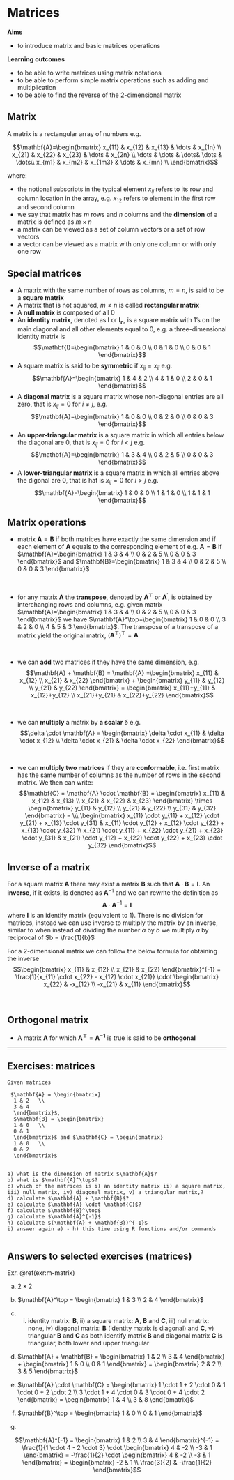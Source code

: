 # Matrices

**Aims**

- to introduce matrix and basic matrices operations

**Learning outcomes**

- to be able to write matrices using matrix notations
- to be able to perform simple matrix operations such as adding and multiplication
- to be able to find the reverse of the 2-dimensional matrix

## Matrix
A matrix is a rectangular array of numbers e.g. 

$$\mathbf{A}=\begin{bmatrix}
  x_{11} & x_{12} & x_{13} & \dots & x_{1n} \\
  x_{21} & x_{22} & x_{23} & \dots & x_{2n} \\
  \dots & \dots & \dots& \dots & \dots\\
  x_{m1} & x_{m2} & x_{1m3} & \dots & x_{mn} \\
\end{bmatrix}$$

where:

- the notional subscripts in the typical element $x_{ij}$ refers to its row and column location in the array, e.g. $x_{12}$ refers to element in the first row and second column
- we say that matrix has $m$ rows and $n$ columns and the **dimension** of a matrix is defined as $m \times n$
- a matrix can be viewed as a set of column vectors or a set of row vectors
- a vector can be viewed as a matrix with only one column or with only one row

## Special matrices
- A matrix with the same number of rows as columns, $m = n$, is said to be a **square matrix**
- A matrix that is not squared, $m \neq n$ is called **rectangular matrix**
- A **null matrix** is composed of all 0
- An **identity matrix**, denoted as $\mathbf{I}$ or $\mathbf{I_n}$, is a square matrix with 1's on the main diagonal and all other elements equal to 0, e.g. a three-dimensional identity matrix is $$\mathbf{I}=\begin{bmatrix}
  1 & 0 & 0  \\
  0 & 1 & 0  \\
  0 & 0 & 1
\end{bmatrix}$$
- A square matrix is said to be **symmetric** if $x_{ij} = x_{ji}$ e.g. 
$$\mathbf{A}=\begin{bmatrix}
  1 & 4 & 2  \\
  4 & 1 & 0  \\
  2 & 0 & 1
\end{bmatrix}$$
- A **diagonal matrix** is a square matrix whose non-diagonal entries are all zero, that is $x_{ij} = 0$ for $i \neq j$, e.g. 
$$\mathbf{A}=\begin{bmatrix}
  1 & 0 & 0  \\
  0 & 2 & 0  \\
  0 & 0 & 3
\end{bmatrix}$$
- An **upper-triangular matrix** is a square matrix in which all entries below the diagonal are 0, that is $x_{ij}=0$ for $i<j$ e.g. 
$$\mathbf{A}=\begin{bmatrix}
  1 & 3 & 4  \\
  0 & 2 & 5  \\
  0 & 0 & 3
\end{bmatrix}$$
- A **lower-triangular matrix** is a square matrix in which all entries above the digonal are 0, that is hat is $x_{ij}=0$ for $i>j$ e.g. 
$$\mathbf{A}=\begin{bmatrix}
  1 & 0 & 0  \\
  1 & 1 & 0  \\
  1 & 1 & 1
\end{bmatrix}$$

## Matrix operations
- matrix $\mathbf{A} = \mathbf{B}$ if both matrices have exactly the same dimension and if each element of $\mathbf{A}$ equals to the corresponding element of e.g. $\mathbf{A} = \mathbf{B}$ if
$\mathbf{A}=\begin{bmatrix}
  1 & 3 & 4  \\
  0 & 2 & 5  \\
  0 & 0 & 3
\end{bmatrix}$ and $\mathbf{B}=\begin{bmatrix}
  1 & 3 & 4  \\
  0 & 2 & 5  \\
  0 & 0 & 3
\end{bmatrix}$

<br />

- for any matrix $\mathbf{A}$ the **transpose**, denoted by $\mathbf{A}^\top$ or $\mathbf{A}^\prime$, is obtained by interchanging rows and columns, e.g. given matrix $\mathbf{A}=\begin{bmatrix}
  1 & 3 & 4  \\
  0 & 2 & 5  \\
  0 & 0 & 3
\end{bmatrix}$ we have $\mathbf{A}^\top=\begin{bmatrix}
  1 & 0 & 0  \\
  3 & 2 & 0  \\
  4 & 5 & 3
\end{bmatrix}$. The transpose of a transpose of a matrix yield the original matrix, $\Big(\mathbf{A}^\top\Big)^\top = \mathbf{A}$

<br />

- we can **add** two matrices if they have the same dimension, e.g. 
$$\mathbf{A} + \mathbf{B} = \mathbf{A} =\begin{bmatrix}
  x_{11} & x_{12}   \\
  x_{21} & x_{22} 
\end{bmatrix} + \begin{bmatrix}
  y_{11} & y_{12}   \\
  y_{21} & y_{22} 
\end{bmatrix} = \begin{bmatrix}
  x_{11}+y_{11} & x_{12}+y_{12}   \\
  x_{21}+y_{21} & x_{22}+y_{22} 
\end{bmatrix}$$

<br />

- we can **multiply** a matrix by **a scalar** $\delta$ e.g. $$\delta \cdot \mathbf{A} = \begin{bmatrix}
  \delta \cdot x_{11} & \delta \cdot x_{12}   \\
  \delta \cdot x_{21} & \delta \cdot x_{22} 
\end{bmatrix}$$

<br />

- we can **multiply two matrices** if they are **conformable**, i.e. first matrix has the same number of columns as the number of rows in the second matrix. We then can write: 
$$\mathbf{C} = \mathbf{A} \cdot \mathbf{B}  = \begin{bmatrix}
  x_{11} & x_{12} & x_{13}  \\
  x_{21} & x_{22} & x_{23}
\end{bmatrix} \times \begin{bmatrix}
  y_{11} & y_{12}   \\
  y_{21} & y_{22}  \\
  y_{31} & y_{32}
\end{bmatrix} = \\\ 
\begin{bmatrix}
  x_{11} \cdot y_{11} + x_{12} \cdot y_{21} + x_{13} \cdot y_{31}  & x_{11} \cdot y_{12} + x_{12} \cdot y_{22} + x_{13} \cdot y_{32}  \\
  x_{21} \cdot y_{11} + x_{22} \cdot y_{21} + x_{23} \cdot y_{31} & x_{21} \cdot y_{12} + x_{22} \cdot y_{22} + x_{23} \cdot y_{32}
\end{bmatrix}$$

## Inverse of a matrix 
For a square matrix $\mathbf{A}$ there may exist a matrix $\mathbf{B}$ such that $\mathbf{A} \cdot \mathbf{B} = \mathbf{I}$. An **inverse**, if it exists, is denoted as $\mathbf{A}^{-1}$ and we can rewrite the definition as $$\mathbf{A} \cdot \mathbf{A}^{-1} = \mathbf{I}$$ where $\mathbf{I}$ is an identify matrix (equivalent to 1). There is no division for matrices, instead we can use inverse to multiply the matrix by an inverse, similar to when instead of dividing the number $a$ by $b$ we multiply $a$ by reciprocal of $b = \frac{1}{b}$

For a 2-dimensional matrix we can follow the below formula for obtaining the inverse 
$$\begin{bmatrix}
  x_{11} & x_{12}   \\
  x_{21} & x_{22} 
\end{bmatrix}^{-1} = \frac{1}{x_{11} \cdot x_{22} - x_{12} \cdot x_{21}} \cdot \begin{bmatrix}
  x_{22} & -x_{12}   \\
  -x_{21} & x_{11} 
\end{bmatrix}$$

<br />

## Orthogonal matrix
- A matrix $\mathbf{A}$ for which $\mathbf{A^\top} = \mathbf{A^{-1}}$ is true is said to be **orthogonal**

-----


## Exercises: matrices

```exercise

Given matrices 

 $\mathbf{A} = \begin{bmatrix}
  1 & 2   \\
  3 & 4
  \end{bmatrix}$, 
  $\mathbf{B} = \begin{bmatrix}
  1 & 0   \\
  0 & 1
  \end{bmatrix}$ and $\mathbf{C} = \begin{bmatrix}
  1 & 0   \\
  0 & 2
  \end{bmatrix}$


a) what is the dimension of matrix $\mathbf{A}$?
b) what is $\mathbf{A}^\top$?
c) which of the matrices is i) an identity matrix ii) a square matrix, iii) null matrix, iv) diagonal matrix, v) a triangular matrix,? 
d) calculate $\mathbf{A} + \mathbf{B}$?
e) calculate $\mathbf{A} \cdot \mathbf{C}$?
f) calculate $\mathbf{B}^\top$
g) calculate $\mathbf{A}^{-1}$
h) calculate $(\mathbf{A} + \mathbf{B})^{-1}$
i) answer again a) - h) this time using R functions and/or commands


```

## Answers to selected exercises (matrices) {-}

Exr. \@ref(exr:m-matrix)

a) $2 \times 2$
b) $\mathbf{A}^\top = \begin{bmatrix}
  1 & 3   \\
  2 & 4
  \end{bmatrix}$
c) i) identity matrix: $\mathbf{B}$, ii) a square matrix: $\mathbf{A}$, $\mathbf{B}$ and $\mathbf{C}$, iii) null matrix: none, iv) diagonal matrix: $\mathbf{B}$ (identity matrix is diagonal) and $\mathbf{C}$, v) triangular  $\mathbf{B}$ and  $\mathbf{C}$ as both identify matrix $\mathbf{B}$ and diagonal matrix $\mathbf{C}$ is triangular, both lower and upper triangular
d) $\mathbf{A} + \mathbf{B} = \begin{bmatrix}
  1 & 2   \\
  3 & 4
  \end{bmatrix} + \begin{bmatrix}
  1 & 0   \\
  0 & 1
  \end{bmatrix} = \begin{bmatrix}
  2 & 2   \\
  3 & 5
  \end{bmatrix}$
e) $\mathbf{A} \cdot \mathbf{C} = \begin{bmatrix}
  1 \cdot 1 + 2 \cdot 0 & 1 \cdot 0 + 2 \cdot 2   \\
  3 \cdot 1 + 4 \cdot 0 & 3 \cdot 0 + 4 \cdot 2
  \end{bmatrix} = \begin{bmatrix}
  1 & 4   \\
  3 & 8
  \end{bmatrix}$
f) $\mathbf{B}^\top = \begin{bmatrix}
  1 & 0   \\
  0 & 1
  \end{bmatrix}$
  
g) 

$$\mathbf{A}^{-1} = \begin{bmatrix}
  1 & 2   \\
  3 & 4 
\end{bmatrix}^{-1} = \frac{1}{1 \cdot 4 - 2 \cdot 3} \cdot \begin{bmatrix}
  4 & -2   \\
  -3 & 1
\end{bmatrix} = -\frac{1}{2} \cdot \begin{bmatrix}
  4 & -2   \\
  -3 & 1
\end{bmatrix} = \begin{bmatrix}
  -2 & 1   \\
  \frac{3}{2} & -\frac{1}{2}
\end{bmatrix}$$

<!-- h) calculate $(\mathbf{A} + \mathbf{B})^{-1}$ -->





